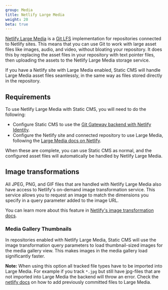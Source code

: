 ```yaml
---
group: Media
title: Netlify Large Media
weight: 20
beta: true
---
```


[Netlify Large Media](https://www.netlify.com/features/large-media/) is a [Git LFS](https://git-lfs.github.com/) implementation for repositories connected to Netlify sites. This means that you can use Git to work with large asset files like images, audio, and video, without bloating your repository. It does this by replacing the asset files in your repository with text pointer files, then uploading the assets to the Netlify Large Media storage service.

If you have a Netlify site with Large Media enabled, Static CMS will handle Large Media asset files seamlessly, in the same way as files stored directly in the repository.

## Requirements

To use Netlify Large Media with Static CMS, you will need to do the following:

- Configure Static CMS to use the [Git Gateway backend with Netlify Identity](/docs/git-gateway-backend).
- Configure the Netlify site and connected repository to use Large Media, following the [Large Media docs on Netlify](https://www.netlify.com/docs/large-media/).

When these are complete, you can use Static CMS as normal, and the configured asset files will automatically be handled by Netlify Large Media.

## Image transformations

All JPEG, PNG, and GIF files that are handled with Netlify Large Media also have access to Netlify's on-demand image transformation service. This service allows you to request an image to match the dimensions you specify in a query parameter added to the image URL.

You can learn more about this feature in [Netlify's image transformation docs](https://www.netlify.com/docs/image-transformation/).

### Media Gallery Thumbnails

In repositories enabled with Netlify Large Media, Static CMS will use the image transformation query parameters to load thumbnail-sized images for the media gallery view. This makes images in the media gallery load significantly faster.

**Note:** When using this option all tracked file types have to be imported into Large Media. For example if you track `*.jpg` but still have jpg-files that are not imported into Large Media the backend will throw an error. Check the [netlify docs](https://docs.netlify.com/large-media/setup/#migrate-files-from-git-history) on how to add previously committed files to Large Media.
